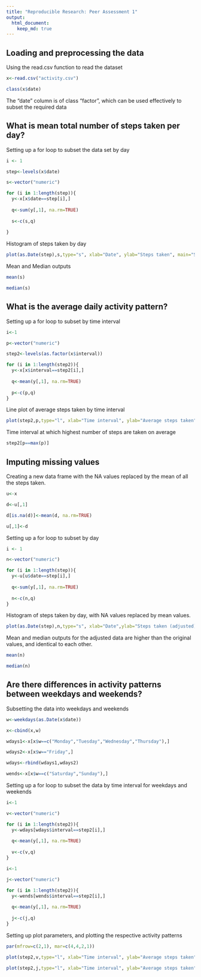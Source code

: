 ```yaml
---
title: "Reproducible Research: Peer Assessment 1"
output: 
  html_document:
    keep_md: true
---
```



## Loading and preprocessing the data

  Using the read.csv function to read the dataset
```r
x<-read.csv("activity.csv")

class(x$date)
```
  The "date" column is of class "factor", which can be used effectively to subset the required data

## What is mean total number of steps taken per day?

  Setting up a for loop to subset the data set by day

```r
i <- 1

step<-levels(x$date)

s<-vector("numeric")

for (i in 1:length(step)){
  y<-x[x$date==step[i],]
  
  q<-sum(y[,1], na.rm=TRUE)
  
  s<-c(s,q)
  
}
```

  Histogram of steps taken by day

```r
plot(as.Date(step),s,type="s", xlab="Date", ylab="Steps taken", main="Steps Taken by Day")
```

  Mean and Median outputs
```r
mean(s)

median(s)

```

## What is the average daily activity pattern?

  Setting up a for loop to subset by time interval
```r
i<-1

p<-vector("numeric")

step2<-levels(as.factor(x$interval))

for (i in 1:length(step2)){
  y<-x[x$interval==step2[i],]
  
  q<-mean(y[,1], na.rm=TRUE)
  
  p<-c(p,q)
}

```

  Line plot of average steps taken by time interval
```r
plot(step2,p,type="l", xlab="Time interval", ylab="Average steps taken", main="Average Daily Activity Pattern")
```

  Time interval at which highest number of steps are taken on average
```r
step2[p==max(p)]
```

## Imputing missing values

  Creating a new data frame with the NA values replaced by the mean of all the steps taken.
```r
u<-x

d<-u[,1]

d[is.na(d)]<-mean(d, na.rm=TRUE)

u[,1]<-d
```

  Setting up a for loop to subset by day
```r
i <- 1

n<-vector("numeric")

for (i in 1:length(step)){
  y<-u[u$date==step[i],]
  
  q<-sum(y[,1], na.rm=TRUE)
  
  n<-c(n,q)
}
```

  Histogram of steps taken by day, with NA values replaced by mean values.
```r
plot(as.Date(step),n,type="s", xlab="Date",ylab="Steps taken (adjusted)", main="Steps Taken Per Day (Adjusted)")
```

  Mean and median outputs for the adjusted data are higher than the original values, and identical
  to each other.
```r
mean(n)

median(n)

```

## Are there differences in activity patterns between weekdays and weekends?

  Subsetting the data into weekdays and weekends
```r
w<-weekdays(as.Date(x$date))

x<-cbind(x,w)

wdays1<-x[x$w==c("Monday","Tuesday","Wednesday","Thursday"),]

wdays2<-x[x$w=="Friday",]

wdays<-rbind(wdays1,wdays2)

wends<-x[x$w==c("Saturday","Sunday"),]

```

  Setting up a for loop to subset the data by time interval for weekdays and weekends
```r
i<-1

v<-vector("numeric")

for (i in 1:length(step2)){
  y<-wdays[wdays$interval==step2[i],]
  
  q<-mean(y[,1], na.rm=TRUE)
  
  v<-c(v,q)
}

i<-1

j<-vector("numeric")

for (i in 1:length(step2)){
  y<-wends[wends$interval==step2[i],]
  
  q<-mean(y[,1], na.rm=TRUE)
  
  j<-c(j,q)
}

```
  
  Setting up plot parameters, and plotting the respective activity patterns
```r
par(mfrow=c(2,1), mar=c(4,4,2,1))

plot(step2,v,type="l", xlab="Time interval", ylab="Average steps taken", main="Average Daily Activity Pattern (Weekdays)")

plot(step2,j,type="l", xlab="Time interval", ylab="Average steps taken", main="Average Daily Activity Pattern (Weekends)")
```
